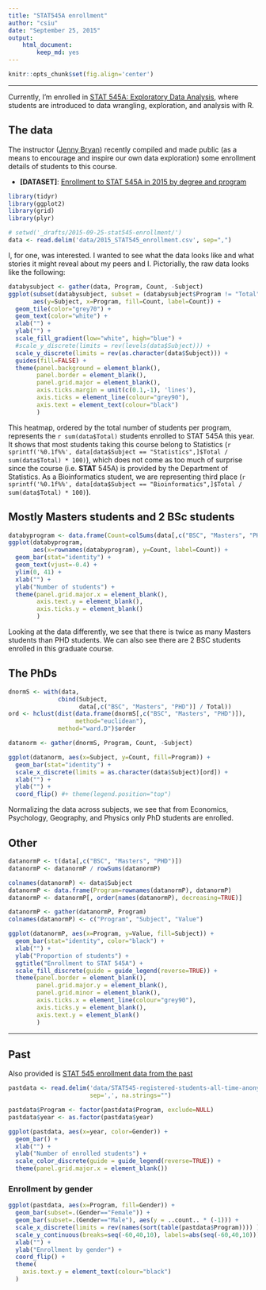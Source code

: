 ```yaml
---
title: "STAT545A enrollment"
author: "csiu"
date: "September 25, 2015"
output:
    html_document:
        keep_md: yes
---
```

```r
knitr::opts_chunk$set(fig.align='center')
```

----

Currently, I'm enrolled in [STAT 545A: Exploratory Data Analysis](https://stat545-ubc.github.io), where students are introduced to data wrangling, exploration, and analysis with R. 

## The data

The instructor ([Jenny Bryan](https://twitter.com/JennyBryan)) recently compiled and made public (as a means to encourage and inspire our own data exploration) some enrollment details of students to this course.

- **[DATASET]**: [Enrollment to STAT 545A in 2015 by degree and program](https://gist.github.com/jennybc/924fe242a31e0239762f#file-2015_stat545_enrollment-csv)

```r
library(tidyr)
library(ggplot2)
library(grid)
library(plyr)

# setwd('_drafts/2015-09-25-stat545-enrollment/')
data <- read.delim('data/2015_STAT545_enrollment.csv', sep=",")
```

I, for one, was interested. I wanted to see what the data looks like and what stories it might reveal about my peers and I. Pictorially, the raw data looks like the following: 

```r
databysubject <- gather(data, Program, Count, -Subject)
ggplot(subset(databysubject, subset = (databysubject$Program != "Total")),
       aes(y=Subject, x=Program, fill=Count, label=Count)) +
  geom_tile(color="grey70") +
  geom_text(color="white") +
  xlab("") +
  ylab("") +
  scale_fill_gradient(low="white", high="blue") +
  #scale_y_discrete(limits = rev(levels(data$Subject))) +
  scale_y_discrete(limits = rev(as.character(data$Subject))) +
  guides(fill=FALSE) +
  theme(panel.background = element_blank(),
        panel.border = element_blank(),
        panel.grid.major = element_blank(),
        axis.ticks.margin = unit(c(0.1,-1), 'lines'),
        axis.ticks = element_line(colour="grey90"),
        axis.text = element_text(colour="black")
        )
```

This heatmap, ordered by the total number of students per program, represents the `r sum(data$Total)` students enrolled to STAT 545A this year. It shows that most students taking this course belong to Statistics (`r sprintf('%0.1f%%', data[data$Subject == "Statistics",]$Total / sum(data$Total) * 100)`), which does not come as too much of surprise since the course (i.e. **STAT** 545A) is provided by the Department of Statistics. As a Bioinformatics student, we are representing third place (`r sprintf('%0.1f%%', data[data$Subject == "Bioinformatics",]$Total / sum(data$Total) * 100)`).

## Mostly Masters students and 2 BSc students
```r
databyprogram <- data.frame(Count=colSums(data[,c("BSC", "Masters", "PHD")]))
ggplot(databyprogram,
       aes(x=rownames(databyprogram), y=Count, label=Count)) +
  geom_bar(stat="identity") +
  geom_text(vjust=-0.4) +
  ylim(0, 41) +
  xlab("") +
  ylab("Number of students") +
  theme(panel.grid.major.x = element_blank(),
        axis.text.y = element_blank(),
        axis.ticks.y = element_blank()
        )
```

Looking at the data differently, we see that there is twice as many Masters students than PHD students. We can also see there are 2 BSC students enrolled in this graduate course.

## The PhDs

```r
dnormS <- with(data, 
              cbind(Subject, 
                    data[,c("BSC", "Masters", "PHD")] / Total))
ord <- hclust(dist(data.frame(dnormS[,c("BSC", "Masters", "PHD")]), 
                   method="euclidean"),
              method="ward.D")$order

datanorm <- gather(dnormS, Program, Count, -Subject)

ggplot(datanorm, aes(x=Subject, y=Count, fill=Program)) +
  geom_bar(stat="identity") + 
  scale_x_discrete(limits = as.character(data$Subject)[ord]) +
  xlab("") +
  ylab("") +
  coord_flip() #+ theme(legend.position="top")
```

Normalizing the data across subjects, we see that from Economics, Psychology, Geography, and Physics only PhD students are enrolled. 

## Other

```r
datanormP <- t(data[,c("BSC", "Masters", "PHD")])
datanormP <- datanormP / rowSums(datanormP)

colnames(datanormP) <- data$Subject
datanormP <- data.frame(Program=rownames(datanormP), datanormP)
datanormP <- datanormP[, order(names(datanormP), decreasing=TRUE)]

datanormP <- gather(datanormP, Program)
colnames(datanormP) <- c("Program", "Subject", "Value")

ggplot(datanormP, aes(x=Program, y=Value, fill=Subject)) +
  geom_bar(stat="identity", color="black") + 
  xlab("") +
  ylab("Proportion of students") + 
  ggtitle("Enrollment to STAT 545A") +
  scale_fill_discrete(guide = guide_legend(reverse=TRUE)) +
  theme(panel.border = element_blank(),
        panel.grid.major.y = element_blank(),
        panel.grid.minor = element_blank(),
        axis.ticks.x = element_line(colour="grey90"),
        axis.ticks.y = element_blank(),
        axis.text.y = element_blank()
        )
```

----

## Past

Also provided is [STAT 545 enrollment data from the past](https://github.com/STAT545-UBC/STAT545-UBC.github.io/blob/master/course-admin/history/STAT545-registered-students-all-time-anonymized.csv)

```r
pastdata <- read.delim('data/STAT545-registered-students-all-time-anonymized.csv', 
                       sep=',', na.strings="")

pastdata$Program <- factor(pastdata$Program, exclude=NULL)
pastdata$year <- as.factor(pastdata$year)
```

```r
ggplot(pastdata, aes(x=year, color=Gender)) + 
  geom_bar() + 
  xlab("") + 
  ylab("Number of enrolled students") +
  scale_color_discrete(guide = guide_legend(reverse=TRUE)) +
  theme(panel.grid.major.x = element_blank())
```

### Enrollment by gender

```r
ggplot(pastdata, aes(x=Program, fill=Gender)) +
  geom_bar(subset=.(Gender=="Female")) +
  geom_bar(subset=.(Gender=="Male"), aes(y = ..count.. * (-1))) +
  scale_x_discrete(limits = rev(names(sort(table(pastdata$Program)))) ) + 
  scale_y_continuous(breaks=seq(-60,40,10), labels=abs(seq(-60,40,10))) +
  xlab("") +
  ylab("Enrollment by gender") +
  coord_flip() +
  theme(
    axis.text.y = element_text(colour="black")
  )
```

